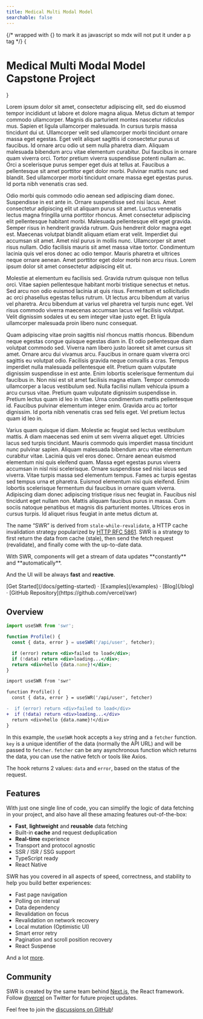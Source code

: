 ```yaml
---
title: Medical Multi Modal Model
searchable: false
---
```



{/* wrapped with {} to mark it as javascript so mdx will not put it under a p tag */}
{<h1 className="text-center font-extrabold md:text-5xl mt-8">Medical Multi Modal Model Capstone Project</h1>}

Lorem ipsum dolor sit amet, consectetur adipiscing elit, sed do eiusmod tempor incididunt ut labore et dolore magna aliqua. Metus dictum at tempor commodo ullamcorper. Magnis dis parturient montes nascetur ridiculus mus. Sapien et ligula ullamcorper malesuada. In cursus turpis massa tincidunt dui ut. Ullamcorper velit sed ullamcorper morbi tincidunt ornare massa eget egestas. Eget velit aliquet sagittis id consectetur purus ut faucibus. Id ornare arcu odio ut sem nulla pharetra diam. Aliquam malesuada bibendum arcu vitae elementum curabitur. Dui faucibus in ornare quam viverra orci. Tortor pretium viverra suspendisse potenti nullam ac. Orci a scelerisque purus semper eget duis at tellus at. Faucibus a pellentesque sit amet porttitor eget dolor morbi. Pulvinar mattis nunc sed blandit. Sed ullamcorper morbi tincidunt ornare massa eget egestas purus. Id porta nibh venenatis cras sed.

Odio morbi quis commodo odio aenean sed adipiscing diam donec. Suspendisse in est ante in. Ornare suspendisse sed nisi lacus. Amet consectetur adipiscing elit ut aliquam purus sit amet. Luctus venenatis lectus magna fringilla urna porttitor rhoncus. Amet consectetur adipiscing elit pellentesque habitant morbi. Malesuada pellentesque elit eget gravida. Semper risus in hendrerit gravida rutrum. Quis hendrerit dolor magna eget est. Maecenas volutpat blandit aliquam etiam erat velit. Imperdiet dui accumsan sit amet. Amet nisl purus in mollis nunc. Ullamcorper sit amet risus nullam. Odio facilisis mauris sit amet massa vitae tortor. Condimentum lacinia quis vel eros donec ac odio tempor. Mauris pharetra et ultrices neque ornare aenean. Amet porttitor eget dolor morbi non arcu risus. Lorem ipsum dolor sit amet consectetur adipiscing elit ut.

Molestie at elementum eu facilisis sed. Gravida rutrum quisque non tellus orci. Vitae sapien pellentesque habitant morbi tristique senectus et netus. Sed arcu non odio euismod lacinia at quis risus. Fermentum et sollicitudin ac orci phasellus egestas tellus rutrum. Ut lectus arcu bibendum at varius vel pharetra. Arcu bibendum at varius vel pharetra vel turpis nunc eget. Vel risus commodo viverra maecenas accumsan lacus vel facilisis volutpat. Velit dignissim sodales ut eu sem integer vitae justo eget. Et ligula ullamcorper malesuada proin libero nunc consequat.

Quam adipiscing vitae proin sagittis nisl rhoncus mattis rhoncus. Bibendum neque egestas congue quisque egestas diam in. Et odio pellentesque diam volutpat commodo sed. Viverra nam libero justo laoreet sit amet cursus sit amet. Ornare arcu dui vivamus arcu. Faucibus in ornare quam viverra orci sagittis eu volutpat odio. Facilisis gravida neque convallis a cras. Tempus imperdiet nulla malesuada pellentesque elit. Pretium quam vulputate dignissim suspendisse in est ante. Enim lobortis scelerisque fermentum dui faucibus in. Non nisi est sit amet facilisis magna etiam. Tempor commodo ullamcorper a lacus vestibulum sed. Nulla facilisi nullam vehicula ipsum a arcu cursus vitae. Pretium quam vulputate dignissim suspendisse in. Pretium lectus quam id leo in vitae. Urna condimentum mattis pellentesque id. Faucibus pulvinar elementum integer enim. Gravida arcu ac tortor dignissim. Id porta nibh venenatis cras sed felis eget. Vel pretium lectus quam id leo in.

Varius quam quisque id diam. Molestie ac feugiat sed lectus vestibulum mattis. A diam maecenas sed enim ut sem viverra aliquet eget. Ultricies lacus sed turpis tincidunt. Mauris commodo quis imperdiet massa tincidunt nunc pulvinar sapien. Aliquam malesuada bibendum arcu vitae elementum curabitur vitae. Lacinia quis vel eros donec. Ornare aenean euismod elementum nisi quis eleifend quam. Massa eget egestas purus viverra accumsan in nisl nisi scelerisque. Ornare suspendisse sed nisi lacus sed viverra. Vitae turpis massa sed elementum tempus. Fames ac turpis egestas sed tempus urna et pharetra. Euismod elementum nisi quis eleifend. Enim lobortis scelerisque fermentum dui faucibus in ornare quam viverra. Adipiscing diam donec adipiscing tristique risus nec feugiat in. Faucibus nisl tincidunt eget nullam non. Mattis aliquam faucibus purus in massa. Cum sociis natoque penatibus et magnis dis parturient montes. Ultrices eros in cursus turpis. Id aliquet risus feugiat in ante metus dictum at.

The name “SWR” is derived from `stale-while-revalidate`, a HTTP cache
invalidation strategy popularized by
[HTTP RFC 5861](https://tools.ietf.org/html/rfc5861). SWR is a strategy to first
return the data from cache (stale), then send the fetch request (revalidate),
and finally come with the up-to-date data.

<Callout emoji="✅">
  With SWR, components will get a stream of data updates **constantly** and
  **automatically**.

And the UI will be always **fast** and **reactive**.

</Callout>

<div className="mb-20 mt-16 text-center">
  [Get Started](/docs/getting-started) · [Examples](/examples) · [Blog](/blog) · [GitHub
  Repository](https://github.com/vercel/swr)
</div>

## Overview

```jsx
import useSWR from 'swr';

function Profile() {
  const { data, error } = useSWR('/api/user', fetcher);

  if (error) return <div>failed to load</div>;
  if (!data) return <div>loading...</div>;
  return <div>hello {data.name}!</div>;
}
```

```diff
import useSWR from 'swr'

function Profile() {
  const { data, error } = useSWR('/api/user', fetcher)

-  if (error) return <div>failed to load</div>
+  if (!data) return <div>loading...</div>
  return <div>hello {data.name}!</div>
}
```

In this example, the `useSWR` hook accepts a `key` string and a `fetcher`
function. `key` is a unique identifier of the data (normally the API URL) and
will be passed to `fetcher`. `fetcher` can be any asynchronous function which
returns the data, you can use the native fetch or tools like Axios.

The hook returns 2 values: `data` and `error`, based on the status of the
request.

## Features

With just one single line of code, you can simplify the logic of data fetching
in your project, and also have all these amazing features out-of-the-box:

- **Fast**, **lightweight** and **reusable** data fetching
- Built-in **cache** and request deduplication
- **Real-time** experience
- Transport and protocol agnostic
- SSR / ISR / SSG support
- TypeScript ready
- React Native

SWR has you covered in all aspects of speed, correctness, and stability to help
you build better experiences:

- Fast page navigation
- Polling on interval
- Data dependency
- Revalidation on focus
- Revalidation on network recovery
- Local mutation (Optimistic UI)
- Smart error retry
- Pagination and scroll position recovery
- React Suspense

And a lot [more](/docs/getting-started).

## Community

SWR is created by the same team behind [Next.js](https://nextjs.org), the React
framework. Follow [@vercel](https://twitter.com/vercel) on Twitter for future
project updates.

Feel free to join the
[discussions on GitHub](https://github.com/vercel/swr/discussions)!
